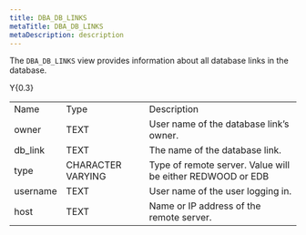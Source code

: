 ```yaml
---
title: DBA_DB_LINKS
metaTitle: DBA_DB_LINKS
metaDescription: description
---
```


The `DBA_DB_LINKS` view provides information about all database links in
the database.

<div class="tabularcolumns">

Y{0.3}

</div>

|          |                   |                                                            |
| -------- | ----------------- | ---------------------------------------------------------- |
| Name     | Type              | Description                                                |
| owner    | TEXT              | User name of the database link’s owner.                    |
| db\_link | TEXT              | The name of the database link.                             |
| type     | CHARACTER VARYING | Type of remote server. Value will be either REDWOOD or EDB |
| username | TEXT              | User name of the user logging in.                          |
| host     | TEXT              | Name or IP address of the remote server.                   |
